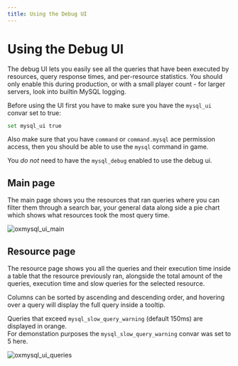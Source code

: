 ```yaml
---
title: Using the Debug UI
---
```


# Using the Debug UI


The debug UI lets you easily see all the queries that have been executed by resources, query response times, and per-resource statistics.
You should only enable this during production, or with a small player count - for larger servers, look into builtin MySQL logging.

Before using the UI first you have to make sure you have the `mysql_ui` convar set to true:

```bash
set mysql_ui true
```

Also make sure that you have `command` or `command.mysql` ace permission access, then you should be able to use the `mysql` command in game.

<Callout type="info">

You _do not_ need to have the `mysql_debug` enabled to use the debug ui.

</Callout>

## Main page

The main page shows you the resources that ran queries where you can filter them through a search bar, your general data
along side a pie chart which shows what resources took the most query time.

![oxmysql_ui_main](https://i.imgur.com/iQqWELJ.png)

## Resource page

The resource page shows you all the queries and their execution time inside a table that the resource previously ran,
alongside the total amount of the queries, execution time and slow queries for the selected resource.

Columns can be sorted by ascending and descending order, and hovering over a query will display the full query inside a tooltip.

<Callout type="info">

Queries that exceed `mysql_slow_query_warning` (default 150ms) are displayed in orange.  
For demonstation purposes the `mysql_slow_query_warning` convar was set to 5 here.

</Callout>

![oxmysql_ui_queries](https://i.imgur.com/gZpJoIg.png)
